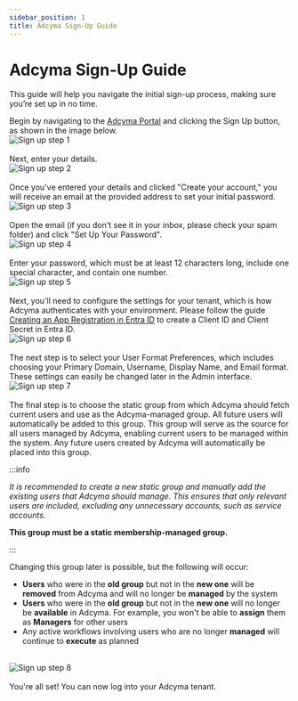 ```yaml
---
sidebar_position: 1
title: Adcyma Sign-Up Guide
---
```


# Adcyma Sign-Up Guide


This guide will help you navigate the initial sign-up process, making sure you’re set up in no time.


Begin by navigating to the [Adcyma Portal](https://portal.adcyma.com) and clicking the Sign Up button, as shown in the image below.
<br/>
<Image img={sign1} alt="Sign up step 1" className="doc-screenshot" />
<br/><br/>
Next, enter your details.
<br/>
<Image img={sign2} alt="Sign up step 2" className="doc-screenshot" />
<br/><br/>
Once you've entered your details and clicked "Create your account," you will receive an email at the provided address to set your initial password.
<br/>
<Image img={sign3} alt="Sign up step 3" className="doc-screenshot" />
<br/><br/>
Open the email (if you don't see it in your inbox, please check your spam folder) and click "Set Up Your Password".
<br/>
<Image img={sign4} alt="Sign up step 4" className="doc-screenshot" />
<br/><br/>
Enter your password, which must be at least 12 characters long, include one special character, and contain one number.
<br/>
<Image img={sign5} alt="Sign up step 5" className="doc-screenshot" />
<br/><br/>
Next, you'll need to configure the settings for your tenant, which is how Adcyma authenticates with your environment. Please follow the guide [Creating an App Registration in Entra ID](https://docs.adcyma.com/v1/userguides/setupentraappregistration) to create a Client ID and Client Secret in Entra ID.
<br/>
<Image img={sign6} alt="Sign up step 6" className="doc-screenshot" />
<br/><br/>
The next step is to select your User Format Preferences, which includes choosing your Primary Domain, Username, Display Name, and Email format. These settings can easily be changed later in the Admin interface.
<br/>
<Image img={sign7} alt="Sign up step 7" className="doc-screenshot" />
<br/><br/>
The final step is to choose the static group from which Adcyma should fetch current users and use as the Adcyma-managed group. All future users will automatically be added to this group.
This group will serve as the source for all users managed by Adcyma, enabling current users to be managed within the system. Any future users created by Adcyma will automatically be placed into this group.

:::info

*It is recommended to create a new static group and manually add the existing users that Adcyma should manage. This ensures that only relevant users are included, excluding any unnecessary accounts, such as service accounts.*

**This group must be a static membership-managed group.**

:::

Changing this group later is possible, but the following will occur:

* **Users** who were in the **old group** but not in the **new one** will be **removed** from Adcyma and will no longer be **managed** by the system
* **Users** who were in the **old group** but not in the **new one** will no longer be **available** in Adcyma. For example, you won't be able to **assign** them as **Managers** for other users
* Any active workflows involving users who are no longer **managed** will continue to **execute** as planned
<br/>
<Image img={sign8} alt="Sign up step 8" className="doc-screenshot" />
<br/><br/>
You're all set! You can now log into your Adcyma tenant.

